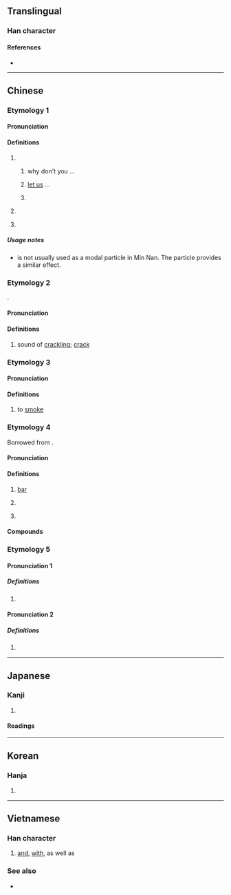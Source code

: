 {{character info/new}}
==Translingual==
{{stroke order|type=animate}}

===Han character===
{{Han char|rn=30|rad=口|as=04|sn=7|four=67017|canj=RAU|ids=⿰口巴}}

====References====
* {{Han ref|kx=0178.040|dkj=03341|dj=0395.120|hdz=10596.060|uh=5427|ud=21543|bh=A761|bd=42849}}

----

==Chinese==

===Etymology 1===
{{zh-forms|alt=罷}}

====Pronunciation====
{{zh-pron
|m=ba
|c=baa6
|mn=tw:pā/ml:--pa
|mn-t=ba7
|cat=part
}}

====Definitions====
{{zh-hanzi}}

# {{non-gloss definition|Emphatic final particle; used at the end of a sentence to}}
##  {{non-gloss definition|indicate a suggested action:}} why don't you ...
##: {{zh-x|你 有 時間 再 做 吧。|Do it when you have time.}}
## {{non-gloss definition|express [[imperative mood]]:}} [[let us]] ...
##: {{zh-x|大家 去 工作 吧。|Get to work, everybody.}}
##: {{zh-x|走 吧！|'''Let's''' go!}}
## {{non-gloss definition|indicate a speculation.}}
##: {{zh-x|門 還 沒 鎖 吧。|The door has not been locked, I guess.}}
# {{non-gloss definition|Used at the end of a sentence used to concede a point.}}
#: {{zh-x|好 吧！|Alright!}}
# {{non-gloss definition|Used after the topic for emphasis.}}
#: {{zh-x|他 這 人 吧，脾氣 不 太 好。|He is not a good-tempered person.}}


=====Usage notes=====
* {{lang|zh|吧}} is not usually used as a modal particle in Min Nan. The particle {{zh-l|乎|hohⁿ}} provides a similar effect.

{{attention|zh|zh-dial?}}

===Etymology 2===
{{zh-forms}}
{{onomatopoeic|zh}}.

====Pronunciation====
{{zh-pron
|m=bā
|c=baa1
|cat=n
}}

====Definitions====
{{zh-hanzi}}

# {{lb|zh|onomatopoeia}} sound of [[crackling]]; [[crack]]

===Etymology 3===
{{zh-forms}}

====Pronunciation====
{{zh-pron
|m=bā
|c=baa1
|cat=v
}}

====Definitions====
{{zh-hanzi}}

# {{lb|zh|dialectal}} to [[smoke]]

===Etymology 4===
{{zh-forms}}
Borrowed from {{bor|zh|en|bar}}.

====Pronunciation====
{{zh-pron
|m=bā
|c=baa1
|h=pfs=pâ
|mn=pa
|cat=n
}}

====Definitions====
{{zh-hanzi}}

# [[bar]]
#: {{zh-x|酒吧{bā}|bar; pub}}
#: {{zh-x|貼吧{bā}|internet board (''lit.'' posting '''bar''')}}
#: {{zh-x|迪吧{bā}|disco}}
# {{zh-abbrev|貼吧|internet board}}
# {{non-gloss definition|[[transliteration]] character}}
#: {{zh-x|迪吧{bā}|diva}}

====Compounds====
{{zh-der|吧檯|迪吧|酒吧|貼吧|網吧|氧吧}}

===Etymology 5===
{{zh-forms}}

====Pronunciation 1====
{{zh-pron
|m=bā
|mc=2
|oc=1
|cat=v
}}

=====Definitions=====
{{zh-hanzi}}

# {{zh-only|吧呀}}

====Pronunciation 2====
{{zh-pron
|m=pā
|mc=1
|oc=2
|cat=a
}}

=====Definitions=====
{{zh-hanzi}}

# {{zh-only|吧呀}}

{{zh-cat|Beginning}}

----

==Japanese==

===Kanji===
{{ja-kanji|rs=口04}}

# {{defn|lang=ja|sort=口04}}

====Readings====
{{ja-readings
|goon=は
|kanon=は}}

----

==Korean==

===Hanja===
{{ko-hanja|hangeul=파|mr=p'a}}

# {{defn|lang=ko|sort=口04}}

----

==Vietnamese==

===Han character===
{{vi-hantu|[[và]], [[ba]], [[bơ]], [[vài]]}}

# [[and]], [[with]], as well as

===See also===
* {{l|vi|𡝕}}